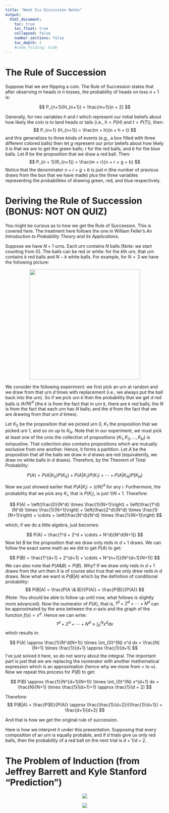 ```yaml
---
title: "Week Six Discussion Notes"
output:
  html_document:
    toc: true
    toc_float: true
    collapsed: false
    number_sections: false
    toc_depth: 1
    #code_folding: hide
---
```


# The Rule of Succession

Suppose that we are flipping a coin. The Rule of Succession states that after observing $m$ heads in $n$ tosses, the probability of heads on toss $n+1$ is:

$$
P_{n+1}(H_{n+1}) = \frac{m+1}{n + 2}
$$

Generally, for two variables $h$ and $t$ which represent our initial beliefs about how likely the coin is to land heads or tails (i.e., $h = P(H)$ and $t = P(T)$), then:
$$
P_{n+1} (H_{n+1}) = \frac{m + h}{n + h + t}
$$
and this generalizes to three kinds of events (e.g., a box filled with three different colored balls) then let $g$ represent our prior beliefs about how likely it is that we are to get the green balls; $r$ for the red balls; and $b$ for the blue balls. Let $R$ be the proposition that we draw a red ball. Then:
$$
P_{n + 1}(R_{n+1}) = \frac{m + r}{n + r + g + b}
$$
Notice that the denominator $n + r + g + b$ is just $n$ (the number of previous draws from the box that we have made) plus the three variables representing the probabilities of drawing green, red, and blue respectively.

# Deriving the Rule of Succession (BONUS: NOT ON QUIZ)

You might be curious as to how we get the Rule of Succession. This is covered here. The treatment here follows the one in William Feller's *An Introduction to Probability Theory and its Applications*.

Suppose we have $N + 1$ urns. Each urn contains $N$ balls [Note: we start counting from $0$]. The balls can be red or white: for the $k$th urn, that urn contains $k$ red balls and $N - k$ white balls. For example, for $N = 3$ we have the following picture:

<center>

![](Pictures/Week61.png){width=350px}

</center>

We consider the following experiment: we first pick an urn at random and we draw from that urn $d$ times with replacement (i.e., we always put the ball back into the urn). So if we pick urn $k$ then the probability that we get $d$ red balls is $(k/N)^d$ (the $k$ is from the fact that in urn $k$, there are $k$ red balls; the $N$ is from the fact that each urn has $N$ balls; and the $d$ from the fact that we are drawing from that urn $d$ times).

Let $K_0$ be the proposition that we picked urn $0$, $K_1$ the proposition that we picked urn $1$, and so on up to $K_{N}$. Note that in our experiment, we must pick at least one of the urns the collection of propositions $\{K_1,K_2,\ldots,K_N\}$ is exhaustive. That collection also contains propositions which are mutually exclusive from one another. Hence, it forms a partition. Let $A$ be the proposition that all the balls we draw in $d$ draws are red (equivalently, we draw no white balls in $d$ draws). Therefore, by the Theorem of Total Probability:

$$
P(A) = P(A|K_0)P(K_0) + P(A|K_1)P(K_1) + \cdots + P(A|K_{N})P(K_{N})
$$

Now we just showed earlier that $P(A|K_i) = (i/N)^d$ for any $i$. Furthermore, the probability that we pick any $K_i$, that is $P(K_i)$, is just $1/N+1$. Therefore:

$$
P(A) = \left(\frac{0}{N^d} \times \frac{1}{N+1}\right) + \left(\frac{1^d}{N^d} \times \frac{1}{N+1}\right) + \left(\frac{2^d}{N^d} \times \frac{1}{N+1}\right) + \cdots + \left(\frac{N^d}{N^d} \times \frac{1}{N+1}\right) 
$$

which, if we do a little algebra, just becomes:

$$
P(A) = \frac{1^d + 2^d + \cdots + N^d}{N^d(N+1)}
$$
Now let $B$ be the proposition that we draw only reds in $d + 1$ draws. We can follow the exact same math as we did to get $P(A)$ to get:

$$
P(B) = \frac{1^{d+1} + 2^{d+1} + \cdots + N^{n+1}}{N^{d+1}(N+1)}
$$
We can also note that $P(A \& B) = P(B)$. Why? If we draw only reds in $d + 1$ draws from the urn then it is of course also true that we only drew reds in $d$ draws. Now what we want is $P(B|A)$ which by the definition of conditional probability:
$$
P(B|A) = \frac{P(A \& B)}{P(A)} = \frac{P(B)}{P(A)}
$$
(Note: You should be able to follow up until now, what follows is slightly more advanced). Now the numerator of $P(A)$, that is, $1^d + 2^d + \cdots + N^d$ can be approximated by the area between the $x$-axis and the graph of the function $f(x) = x^d$. Hence we can write:
$$
1^d + 2^d + \cdots + N^d \approx \int_{0}^{N} x^d dx
$$
which results in:

$$
P(A) \approx \frac{1}{N^d(N+1)} \times \int_{0}^{N} x^d dx = \frac{N}{N+1} \times \frac{1}{d+1} \approx \frac{1}{d+1}
$$
I've just solved it here, so do not worry about the integral. The important part is just that we are replacing the numerator with another mathematical expression which is an approximation (hence why we move from $=$ to $\approx$). Now we repeat this process for $P(B)$ to get:

$$
P(B) \approx \frac{1}{N^{d+1}(N+1)} \times \int_{0}^{N} x^{d+1} dx = \frac{N}{N+1} \times \frac{1}{(d+1)+1} \approx \frac{1}{d + 2}
$$

Therefore:
$$
P(B|A) = \frac{P(B)}{P(A)} \approx \frac{\frac{1}{d+2}}{\frac{1}{d+1}} = \frac{d+1}{d+2} 
$$

And that is how we get the original rule of succession.

Here is how we interpret it under this presentation. Supposing that every composition of an urn is equally probable, and if $d$ trials give us only red balls, then the probability of a red ball on the next trial is $d+1/d+2$. 

# The Problem of Induction (from Jeffrey Barrett and Kyle Stanford "Prediction")

<center>

![](Pictures/Week62.png)

</center>

<center>

![](Pictures/Week63.png)

</center>